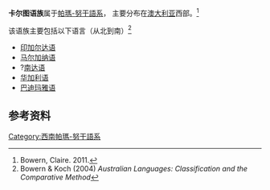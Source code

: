 '''卡尔图语族'''属于[[帕瑪-努干語系|帕瑪-努干語系]]， 主要分布在[[澳大利亚|澳大利亚]]西部。<ref name="Bowern">Bowern, Claire. 2011. </ref>

该语族主要包括以下语言（从北到南）<ref>Bowern & Koch (2004) ''Australian Languages: Classification and the Comparative Method''</ref> 
* [[印加尔达语|印加尔达语]]
* [[马尔加纳语|马尔加纳语]]
* ?[[南达语|南达语]]
* [[华加利语|华加利语]]
* [[巴迪玛雅语|巴迪玛雅语]]

== 参考资料 ==
{{Reflist}}

[[Category:西南帕瑪-努干語系|Category:西南帕瑪-努干語系]]